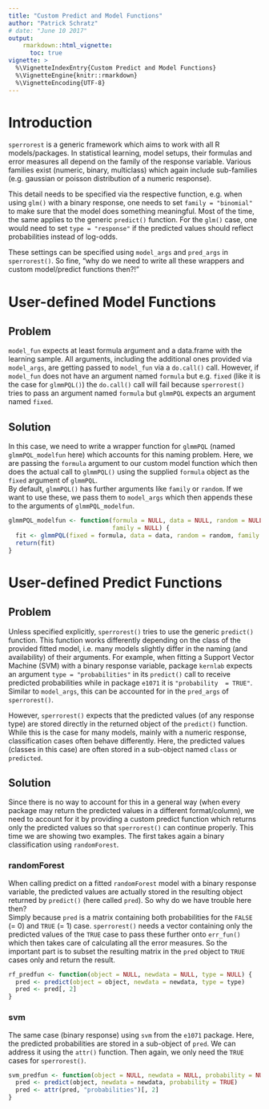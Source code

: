 ```yaml
---
title: "Custom Predict and Model Functions"
author: "Patrick Schratz"
# date: "June 10 2017"
output: 
    rmarkdown::html_vignette:
      toc: true
vignette: >
  %\VignetteIndexEntry{Custom Predict and Model Functions}
  %\VignetteEngine{knitr::rmarkdown}
  %\VignetteEncoding{UTF-8}
---
```


# Introduction

`sperrorest` is a generic framework which aims to work with all R models/packages. In statistical learning, model setups, their formulas and error measures all depend on the family of the response variable. Various families exist (numeric, binary, multiclass) which again include sub-families (e.g. gaussian or poisson distribution of a numeric response). 

This detail needs to be specified via the respective function, e.g. when using `glm()` with a binary response, one needs to set `family = "binomial"` to make sure that the model does something meaningful. Most of the time, the same applies to the generic `predict()` function. For the `glm()` case, one would need to set `type = "response"` if the predicted values should reflect probabilities instead of log-odds. 

These settings can be specified using `model_args` and `pred_args` in `sperrorest()`. So fine, "why do we need to write all these wrappers and custom model/predict functions then?!"

# User-defined Model Functions

## Problem

`model_fun` expects at least formula argument and a data.frame with the learning sample. All arguments, including the additional ones provided via `model_args`, are getting passed to `model_fun` via a `do.call()` call. However, if `model_fun` does not have an argument named `formula` but e.g. `fixed` (like it is the case for `glmmPQL()`) the `do.call()` call will fail because `sperrorest()` tries to pass an argument named `formula` but `glmmPQL` expects an argument named `fixed`.

## Solution

In this case, we need to write a wrapper function for `glmmPQL` (named `glmmPQL_modelfun` here) which accounts for this naming problem. Here, we are passing the `formula` argument to our custom model function which then does the actual call to `glmmPQL()` using the supplied `formula` object as the `fixed` argument of `glmmPQL`.  
By default, `glmmPQL()` has further arguments like `family` or `random`. If we want to use these, we pass them to `model_args` which then appends these to the arguments of `glmmPQL_modelfun`.

```r
glmmPQL_modelfun <- function(formula = NULL, data = NULL, random = NULL,
                             family = NULL) {
  fit <- glmmPQL(fixed = formula, data = data, random = random, family = family)
  return(fit)
}
```

# User-defined Predict Functions

## Problem

Unless specified explicitly, `sperrorest()` tries to use the generic `predict()` function. This function works differently depending on the class of the provided fitted model, i.e. many models slightly differ in the naming (and availability) of their arguments. For example, when fitting a Support Vector Machine (SVM) with a binary response variable, package `kernlab` expects an argument `type = "probabilities"` in its `predict()` call to receive predicted probabilities while in package `e1071` it is `"probability  = TRUE"`. Similar to `model_args`, this can be accounted for in the `pred_args` of `sperrorest()`. 

However, `sperrorest()` expects that the predicted values (of any response type) are stored directly in the returned object of the `predict()` function. While this is the case for many models, mainly with a numeric response, classification cases often behave differently. Here, the predicted values (classes in this case) are often stored in a sub-object named `class` or `predicted`.

## Solution 
Since there is no way to account for this in a general way (when every package may return the predicted values in a different format/column), we need to account for it by providing a custom predict function which returns only the predicted values so that `sperrorest()` can continue properly. This time we are showing two examples. The first takes again a binary classification using `randomForest`. 

### randomForest

When calling predict on a fitted `randomForest` model with a binary response variable, the predicted values are actually stored in the resulting object returned by `predict()` (here called `pred`). So why do we have trouble here then?  
Simply because `pred` is a matrix containing both probabilities for the `FALSE` (= 0) and `TRUE` (= 1) case. `sperrorest()` needs a vector containing only the predicted values of the `TRUE` case to pass these further onto `err_fun()` which then takes care of calculating all the error measures. So the important part is to subset the resulting matrix in the `pred` object to `TRUE` cases only and return the result.

```r
rf_predfun <- function(object = NULL, newdata = NULL, type = NULL) {
  pred <- predict(object = object, newdata = newdata, type = type)
  pred <- pred[, 2]
}
```

### svm

The same case (binary response) using `svm` from the `e1071` package. Here, the predicted probabilities are stored in a sub-object of `pred`. We can address it using the `attr()` function. Then again, we only need the `TRUE` cases for `sperrorest()`.

```r
svm_predfun <- function(object = NULL, newdata = NULL, probability = NULL) {
  pred <- predict(object, newdata = newdata, probability = TRUE)
  pred <- attr(pred, "probabilities")[, 2]
}
```

